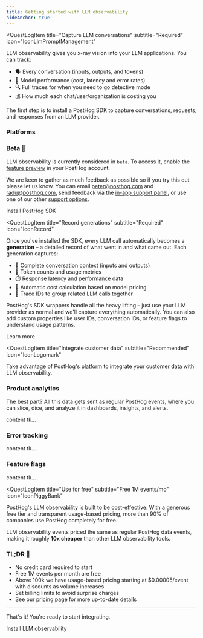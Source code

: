 ```yaml
---
title: Getting started with LLM observability
hideAnchor: true
---
```




<QuestLog firstSpeechBubble="Let's get started!" lastSpeechBubble="Time to integrate LLM observability!">

<QuestLogItem 
    title="Capture LLM conversations"
    subtitle="Required"
    icon="IconLlmPromptManagement"
>

  LLM observability gives you x-ray vision into your LLM applications. You can track:

  - 🗣️ Every conversation (inputs, outputs, and tokens)
  - 🤖 Model performance (cost, latency and error rates)
  - 🔍 Full traces for when you need to go detective mode
  - 💰 How much each chat/user/organization is costing you


  The first step is to install a PostHog SDK to capture conversations, requests, and responses from an LLM provider.

  ### Platforms

  <LLMsInstallationPlatforms />

  ### Beta 🚧

  LLM observability is currently considered in `beta`. To access it, enable the [feature preview](https://app.posthog.com/settings/user-feature-previews#llm-observability) in your PostHog account.
  
  We are keen to gather as much feedback as possible so if you try this out please let us know. You can email [peter@posthog.com](mailto:peter@posthog.com) and [radu@posthog.com](mailto:radu@posthog.com), send feedback via the [in-app support panel](https://us.posthog.com#panel=support%3Afeedback%3Aexperiments%3Alow), or use one of our other [support options](/docs/support-options).

  <CallToAction type="primary" to="/docs/llm-observability/installation">
    Install PostHog SDK
  </CallToAction>

</QuestLogItem>

<QuestLogItem 
  title="Record generations"
  subtitle="Required"
  icon="IconRecord"
>

  Once you've installed the SDK, every LLM call automatically becomes a **generation** – a detailed record of what went in and what came out. Each generation captures:

  - 📝 Complete conversation context (inputs and outputs)
  - 🔢 Token counts and usage metrics  
  - ⏱️ Response latency and performance data
  - 💸 Automatic cost calculation based on model pricing
  - 🔗 Trace IDs to group related LLM calls together


  PostHog's SDK wrappers handle all the heavy lifting – just use your LLM provider as normal and we'll capture everything automatically. You can also add custom properties like user IDs, conversation IDs, or feature flags to understand usage patterns.

  <CallToAction type="primary" to="/docs/llm-observability/generations">
    Learn more
  </CallToAction>

</QuestLogItem>

<QuestLogItem 
  title="Integrate customer data"
  subtitle="Recommended"
  icon="IconLogomark"
>

  Take advantage of PostHog's [platform](/docs) to integrate your customer data with LLM observability.

  ### <IconGraph className="text-blue w-7 -mt-1 inline-block"/>  Product analytics

  The best part? All this data gets sent as regular PostHog events, where you can slice, dice, and analyze it in dashboards, insights, and alerts.

  content tk...

  ### <IconWarning className="text-orange w-7 -mt-1 inline-block"/>  Error tracking
  
  content tk...

  ### <IconToggle className="text-seagreen w-7 -mt-1 inline-block"/>  Feature flags
  
  content tk...

</QuestLogItem>

<QuestLogItem 
  title="Use for free"
  subtitle="Free 1M events/mo"
  icon="IconPiggyBank"
>

  PostHog's LLM observability is built to be cost-effective. With a generous free tier and transparent usage-based pricing, more than 90% of companies use PostHog completely for free. 
  
  LLM observability events priced the same as regular PostHog data events, making it roughly **10x cheaper** than other LLM observability tools.

  ### TL;DR 💸 

  - No credit card required to start
  - Free 1M events per month are free
  - Above 100k we have usage-based pricing starting at $0.00005/event with discounts as volume increases
  - Set billing limits to avoid surprise charges
  - See our [pricing page](/pricing) for more up-to-date details


  --- 

  That's it! You're ready to start integrating.

  <CallToAction type="primary" to="/docs/llm-observability/installation">
    Install LLM observability
  </CallToAction>

</QuestLogItem>

</QuestLog>
